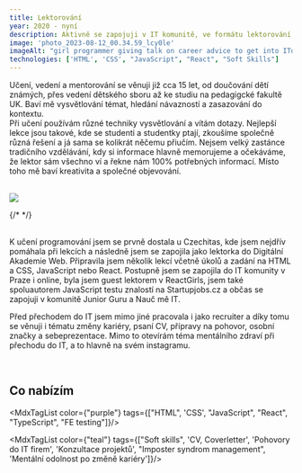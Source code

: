 ```yaml
---
title: Lektorování
year: 2020 - nyní
description: Aktivně se zapojuji v IT komunitě, ve formátu lektorování, mentorování, networkingu a podpory diverzity v IT. Nabízím učení programování i rozvoj soft skills pro začátky v IT.  
image: 'photo_2023-08-12_00.34.59_lcy0le'
imageAlt: "girl programmer giving talk on career advice to get into ITd"
technologies: ['HTML', 'CSS', "JavaScript", "React", "Soft Skills"]
---
```


Učení, vedení a mentorování se věnuji již cca 15 let, od doučování dětí známých, přes vedení dětského sboru až ke studiu na pedagigcké fakultě UK. Baví mě vysvětlování témat, hledání návazností a zasazování do kontextu.    
Při učení používám různé techniky vysvětlování a vítám dotazy. Nejlepší lekce jsou takové, kde se studenti a studentky ptají, zkoušíme společně různá řešení a já sama se kolikrát něčemu přiučím. Nejsem velký zastánce tradičního vzdělávání, kdy si informace hlavně memorujeme a očekáváme, že lektor sám všechno ví a řekne nám 100% potřebných informací. Místo toho mě baví kreativita a společné objevování. 

<br/>
<img src="https://res.cloudinary.com/doqtwlcxw/image/upload/photo_2023-08-12_00.34.21_vdnqnc.jpg"/>

{/* <MdxLink url=""></MdxLink> */}

<br/>
K učení programování jsem se prvně dostala u <MdxLink url="https://www.czechitas.cz/">Czechitas</MdxLink>, kde jsem nejdřív pomáhala při lekcích a následně jsem se zapojila jako lektorka do Digitální Akademie Web. Připravila jsem několik lekcí včetně úkolů a zadání na <MdxLink url="https://github.com/Czechitas-podklady-WEB/projekt-Chata-Arnica">HTML a CSS</MdxLink>, JavaScript nebo 
<MdxLink url="https://github.com/Czechitas-podklady-WEB/cviceni-React-weather-app/">React</MdxLink>.    
Postupně jsem se zapojila do IT komunity v Praze i online, byla jsem guest lektorem v <MdxLink url="https://reactgirls.com/ ">ReactGirls</MdxLink>, jsem také spoluautorem JavaScript testu znalostí na <MdxLink url="https://www.startupjobs.cz/test/javascript/">Startupjobs.cz</MdxLink> a občas se zapojuji v komunitě <MdxLink url="https://junior.guru/">Junior Guru</MdxLink> a <MdxLink url="https://naucme.it/">Nauč mě IT</MdxLink>.

<br/>

Před přechodem do IT jsem mimo jiné pracovala i jako recruiter a díky tomu se věnuji i tématu změny kariéry, psaní CV, přípravy na pohovor, osobní značky a sebeprezentace. Mimo to otevírám téma mentálního zdraví při přechodu do IT, a to hlavně na svém <MdxLink url="https://www.instagram.com/marketa_willis/">instagramu</MdxLink>.

<br/>

## Co nabízím

<MdxTagList color={"purple"} tags={["HTML", 'CSS', "JavaScript", "React", "TypeScript", "FE testing"]}/>

<MdxTagList color={"teal"} tags={["Soft skills", 'CV, Coverletter', 'Pohovory do IT firem', 'Konzultace projektů', "Imposter syndrom management", 'Mentální odolnost po změně kariéry']}/>
 